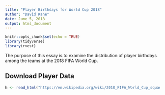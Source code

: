 ```yaml
---
title: "Player Birthdays for World Cup 2018"
author: "David Kane"
date: June 5, 2018
output: html_document
---
```


```r
knitr::opts_chunk$set(echo = TRUE)
library(tidyverse)
library(rvest)
```

The purpose of this essay is to examine the distribution of player birthdays among the teams at the 2018 FIFA World Cup.

## Download Player Data

```r
h <- read_html("https://en.wikipedia.org/wiki/2018_FIFA_World_Cup_squads")
```

